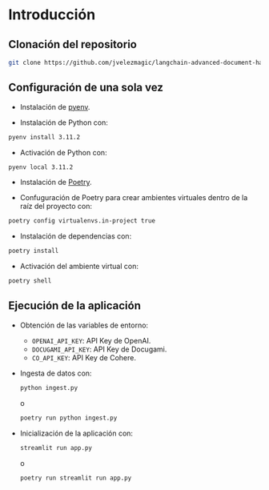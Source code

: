 # Introducción {.unnumbered}

## Clonación del repositorio

```bash
git clone https://github.com/jvelezmagic/langchain-advanced-document-handling-retrieval-techniques-course.git
```

## Configuración de una sola vez

- Instalación de [pyenv](https://github.com/pyenv/pyenv).

- Instalación de Python con:

```bash
pyenv install 3.11.2
```

- Activación de Python con:

```bash
pyenv local 3.11.2
```

- Instalación de [Poetry](https://python-poetry.org/docs/#installation).

- Confuguración de Poetry para crear ambientes virtuales dentro de la raíz del proyecto con:

```bash
poetry config virtualenvs.in-project true
```

- Instalación de dependencias con:

```bash
poetry install
```

- Activación del ambiente virtual con:

```bash
poetry shell
```

## Ejecución de la aplicación

- Obtención de las variables de entorno:

    - `OPENAI_API_KEY`: API Key de OpenAI.
    - `DOCUGAMI_API_KEY`: API Key de Docugami.
    - `CO_API_KEY`: API Key de Cohere.

- Ingesta de datos con:

    ```bash
    python ingest.py
    ```

    o
    
    ```bash
    poetry run python ingest.py
    ```

- Inicialización de la aplicación con:

    ```bash
    streamlit run app.py
    ```

    o
        
    ```bash
    poetry run streamlit run app.py
    ```